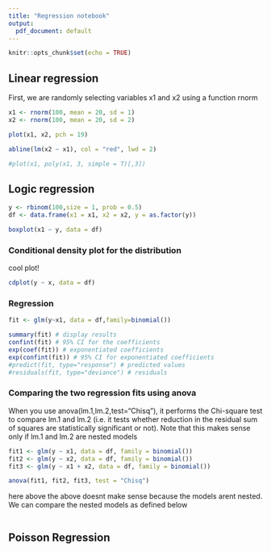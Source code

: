 ```yaml
---
title: "Regression notebook"
output:
  pdf_document: default
---
```


```r
knitr::opts_chunk$set(echo = TRUE)
```

## Linear regression

First, we are randomly selecting variables x1 and x2 using a function rnorm

```r
x1 <- rnorm(100, mean = 20, sd = 1)
x2 <- rnorm(100, mean = 20, sd = 2)

plot(x1, x2, pch = 19)

abline(lm(x2 ~ x1), col = "red", lwd = 2)

#plot(x1, poly(x1, 3, simple = T)[,3])

```

## Logic regression


```r
y <- rbinom(100,size = 1, prob = 0.5)
df <- data.frame(x1 = x1, x2 = x2, y = as.factor(y))

boxplot(x1 ~ y, data = df)
```

### Conditional density plot for the distribution
cool plot!

```r
cdplot(y ~ x, data = df)

```

### Regression

```r
fit <- glm(y~x1, data = df,family=binomial())

summary(fit) # display results
confint(fit) # 95% CI for the coefficients
exp(coef(fit)) # exponentiated coefficients
exp(confint(fit)) # 95% CI for exponentiated coefficients
#predict(fit, type="response") # predicted values
#residuals(fit, type="deviance") # residuals
```


### Comparing the two regression fits using anova
When you use anova(lm.1,lm.2,test="Chisq"), it performs the Chi-square test to compare lm.1 and lm.2 (i.e. it tests whether reduction in the residual sum of squares are statistically significant or not). Note that this makes sense only if lm.1 and lm.2 are nested models

```r
fit1 <- glm(y ~ x1, data = df, family = binomial())
fit2 <- glm(y ~ x2, data = df, family = binomial())
fit3 <- glm(y ~ x1 + x2, data = df, family = binomial())

anova(fit1, fit2, fit3, test = "Chisq")
```

here above the above doesnt make sense because the models arent nested. 
We can compare the nested models as defined below

```r


```






## Poisson Regression
```r


```







